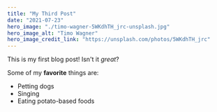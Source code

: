 ```yaml
---
title: "My Third Post"
date: "2021-07-23"
hero_image: "./timo-wagner-5WKdhTH_jrc-unsplash.jpg"
hero_image_alt: "Timo Wagner"
hero_image_credit_link: "https://unsplash.com/photos/5WKdhTH_jrc"
---
```


This is my first blog post! Isn't it *great*?

Some of my **favorite** things are:

* Petting dogs
* Singing
* Eating potato-based foods